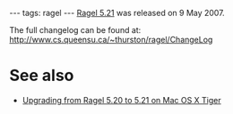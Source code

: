 ---
tags: ragel
---
[[Ragel 5.21]] was released on 9 May 2007.

The full changelog can be found at: http://www.cs.queensu.ca/~thurston/ragel/ChangeLog

= See also =

* [[Upgrading from Ragel 5.20 to 5.21 on Mac OS X Tiger]]
